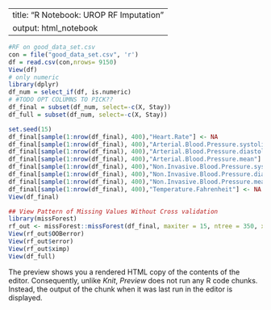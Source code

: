 
---
title: "R Notebook: UROP RF Imputation"
output: html_notebook
---

```r
#RF on good_data_set.csv
con = file("good_data_set.csv", 'r')
df = read.csv(con,nrows= 9150)
View(df)
# only numeric
library(dplyr)
df_num = select_if(df, is.numeric)
# #TODO OPT COLUMNS TO PICK??
df_final = subset(df_num, select=-c(X, Stay)) 
df_full = subset(df_num, select=-c(X, Stay))

set.seed(15)
df_final[sample(1:nrow(df_final), 400),"Heart.Rate"] <- NA
df_final[sample(1:nrow(df_final), 400),"Arterial.Blood.Pressure.systolic"] <- NA
df_final[sample(1:nrow(df_final), 400),"Arterial.Blood.Pressure.diastolic"] <- NA
df_final[sample(1:nrow(df_final), 400),"Arterial.Blood.Pressure.mean"] <- NA
df_final[sample(1:nrow(df_final), 400),"Non.Invasive.Blood.Pressure.systolic"] <- NA
df_final[sample(1:nrow(df_final), 400),"Non.Invasive.Blood.Pressure.diastoli"] <- NA
df_final[sample(1:nrow(df_final), 400),"Non.Invasive.Blood.Pressure.mean"] <- NA
df_final[sample(1:nrow(df_final), 400),"Temperature.Fahrenheit"] <- NA
View(df_final)
```




```r
## View Pattern of Missing Values Without Cross validation
library(missForest)
rf_out <- missForest::missForest(df_final, maxiter = 15, ntree = 350, xtrue=df_full)
View(rf_out$OOBerror)
View(rf_out$error)
View(rf_out$ximp)
View(df_full)

```




The preview shows you a rendered HTML copy of the contents of the editor. Consequently, unlike *Knit*, *Preview* does not run any R code chunks. Instead, the output of the chunk when it was last run in the editor is displayed.